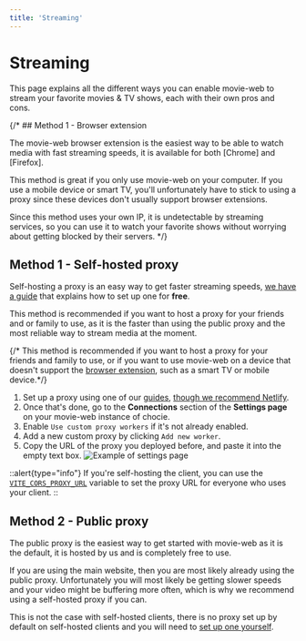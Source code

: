 ```yaml
---
title: 'Streaming'
---
```


# Streaming

This page explains all the different ways you can enable movie-web to stream your favorite movies & TV shows, each with their own pros and cons.

{/* ## Method 1 - Browser extension

The movie-web browser extension is the easiest way to be able to watch media with fast streaming speeds, it is available for both [Chrome] and [Firefox].

This method is great if you only use movie-web on your computer. If you use a mobile device or smart TV, you'll unfortunately have to stick to using a proxy since these devices don't usually support browser extensions.

Since this method uses your own IP, it is undetectable by streaming services, so you can use it to watch your favorite shows without worrying about getting blocked by their servers.
*/}

## Method 1 - Self-hosted proxy

Self-hosting a proxy is an easy way to get faster streaming speeds, [we have a guide](../2.proxy/1.deploy.md) that explains how to set up one for **free**.

This method is recommended if you want to host a proxy for your friends and or family to use, as it is the faster than using the public proxy and the most reliable way to stream media at the moment.

{/* This method is recommended if you want to host a proxy for your friends and family to use, or if you want to use movie-web on a device that doesn't support the [browser extension](#method-1---browser-extension), such as a smart TV or mobile device.*/}

1. Set up a proxy using one of our [guides](../2.proxy/1.deploy.md#deploying-the-proxy), [though we recommend Netlify](../2.proxy/1.deploy.md#method-1---netlify-easy).  
2. Once that's done, go to the **Connections** section of the **Settings page** on your movie-web instance of chocie. 
3. Enable `Use custom proxy workers` if it's not already enabled.  
4. Add a new custom proxy by clicking `Add new worker`.
5. Copy the URL of the proxy you deployed before, and paste it into the empty text box.
![Example of settings page](/assets/proxy-url-example.gif)

::alert{type="info"}
If you're self-hosting the client, you can use the [`VITE_CORS_PROXY_URL`](../3.client/3.configuration.md#vite_cors_proxy_url) variable to set the proxy URL for everyone who uses your client.
::

## Method 2 - Public proxy

The public proxy is the easiest way to get started with movie-web as it is the default, it is hosted by us and is completely free to use.

If you are using the main website, then you are most likely already using the public proxy. Unfortunately you will most likely be getting slower speeds and your video might be buffering more often, which is why we recommend using a self-hosted proxy if you can.

This is not the case with self-hosted clients, there is no proxy set up by default on self-hosted clients and you will need to [set up one yourself](../2.proxy/1.deploy.md).
